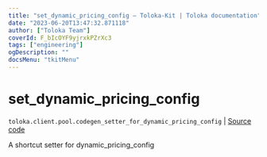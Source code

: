 ```yaml
---
title: "set_dynamic_pricing_config — Toloka-Kit | Toloka documentation"
date: "2023-06-20T13:47:32.871118"
author: ["Toloka Team"]
coverId: F_bIcOYF9yjrxkPZrXc3
tags: ["engineering"]
ogDescription: ""
docsMenu: "tkitMenu"
---
```


# set_dynamic_pricing_config

`toloka.client.pool.codegen_setter_for_dynamic_pricing_config` | [Source code](https://github.com/Toloka/toloka-kit/blob/v1.2.0/src/client/pool/__init__.py#L0)

A shortcut setter for dynamic_pricing_config